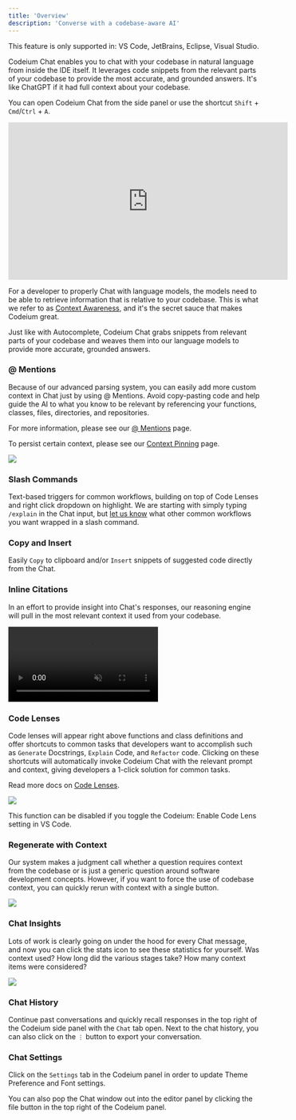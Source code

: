 ```yaml
---
title: 'Overview'
description: 'Converse with a codebase-aware AI'
---
```


<Note>
This feature is only supported in: VS Code, JetBrains, Eclipse, Visual Studio.
</Note>

Codeium Chat enables you to chat with your codebase in natural language from inside the IDE itself. It leverages code snippets from the relevant parts of your codebase to provide the most accurate, and grounded answers. It's like ChatGPT if it had full context about your codebase. 

You can open Codeium Chat from the side panel or use the shortcut `Shift` + `Cmd`/`Ctrl` + `A`.

<iframe width="560" height="315" src="https://www.youtube.com/embed/0I0HAeZGKjQ?si=qjy6UtoVs9_SFnnE" title="YouTube video player" frameborder="0" allow="accelerometer; autoplay; clipboard-write; encrypted-media; gyroscope; picture-in-picture; web-share" referrerpolicy="strict-origin-when-cross-origin" allowfullscreen></iframe>

For a developer to properly Chat with language models, the models need to be able to retrieve information that is relative to your codebase. This is what we refer to as [Context Awareness](/contextawareness/overview.mdx), and it's the secret sauce that makes Codeium great.

Just like with Autocomplete, Codeium Chat grabs snippets from relevant parts of your codebase and weaves them into our language models to provide more accurate, grounded answers.


### @ Mentions 

Because of our advanced parsing system, you can easily add more custom context in Chat just by using @ Mentions. Avoid copy-pasting code and help guide the AI to what you know to be relevant by referencing your functions, classes, files, directories, and repositories.

For more information, please see our [@ Mentions](/chat/atmentions) page.

To persist certain context, please see our [Context Pinning](/contextawareness/contextpinning) page.

<img src="https://raw.githubusercontent.com/Exafunction/exafunction.github.io/main/public/chat/chat_mentions_announce.gif?token=GHSAT0AAAAAACWKFPTNNJALKWTFTPKQQD4SZW2MPMA"/>

### Slash Commands

Text-based triggers for common workflows, building on top of Code Lenses and right click dropdown on highlight. We are starting with simply typing `/explain` in the Chat input, but [let us know](https://codeium.canny.io/feature-requests/) what other common workflows you want wrapped in a slash command.

### Copy and Insert

Easily `Copy` to clipboard and/or `Insert` snippets of suggested code directly from the Chat.

### Inline Citations

In an effort to provide insight into Chat's responses, our reasoning engine will pull in the most relevant context it used from your codebase.

<video
  autoPlay
  muted
  loop
  playsInline
  className="w-full aspect-video"
  src="https://exafunction.github.io/public/videos/chat/inline-citations.mp4">
</video>

### Code Lenses

Code lenses will appear right above functions and class definitions and offer shortcuts to common tasks that developers want to accomplish such as `Generate` Docstrings, `Explain` Code, and `Refactor` code. Clicking on these shortcuts will automatically invoke Codeium Chat with the relevant prompt and context, giving developers a 1-click solution for common tasks. 

Read more docs on [Code Lenses](/chat/codelenses).

<img src="https://help.codeium.com/hc/article_attachments/27458772589979"/>

<Note>This function can be disabled if you toggle the Codeium: Enable Code Lens setting in VS Code.</Note>

### Regenerate with Context

Our system makes a judgment call whether a question requires context from the codebase or is just a generic question around software development concepts. However, if you want to force the use of codebase context, you can quickly rerun with context with a single button.

<img src="https://exafunction.github.io/public/images/chat/regenerate-with-context.png"/>

### Chat Insights

Lots of work is clearly going on under the hood for every Chat message, and now you can click the stats icon to see these statistics for yourself. Was context used? How long did the various stages take? How many context items were considered?

<img src="https://exafunction.github.io/public/images/chat/stats.png"/> 

### Chat History 

Continue past conversations and quickly recall responses in the top right of the Codeium side panel with the `Chat` tab open. Next to the chat history, you can also click on the `⋮` button to export your conversation.

### Chat Settings

Click on the `Settings` tab in the Codeium panel in order to update Theme Preference and Font settings. 

You can also pop the Chat window out into the editor panel by clicking the file button in the top right of the Codeium panel. 